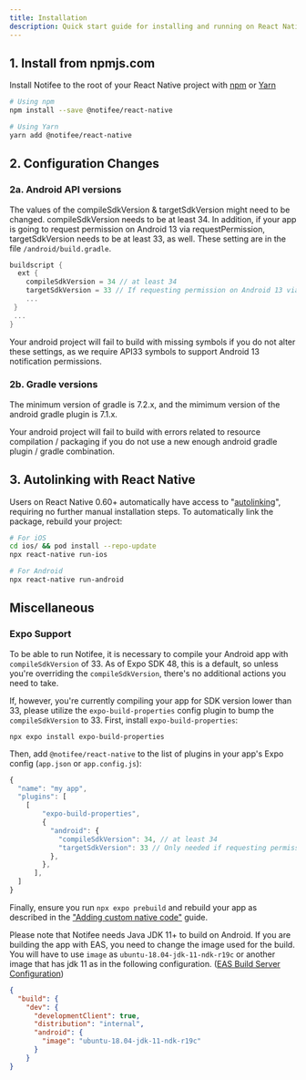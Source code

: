 ```yaml
---
title: Installation
description: Quick start guide for installing and running on React Native.
---
```


## 1. Install from npmjs.com

Install Notifee to the root of your React Native project with [npm](https://www.npmjs.com/) or
[Yarn](https://yarnpkg.com/lang/en/)

```bash
# Using npm
npm install --save @notifee/react-native

# Using Yarn
yarn add @notifee/react-native
```

## 2. Configuration Changes

### 2a. Android API versions

The values of the compileSdkVersion & targetSdkVersion might need to be changed. compileSdkVersion needs to be at least 34. In addition, if your app is going to request permission on Android 13 via requestPermission, targetSdkVersion needs to be at least 33, as well. These setting are in the file `/android/build.gradle`. 

```gradle
buildscript {
  ext {
    compileSdkVersion = 34 // at least 34
    targetSdkVersion = 33 // If requesting permission on Android 13 via requestPermission, at least 33 
    ... 
 } 
 ... 
}
```

Your android project will fail to build with missing symbols if you do not alter these settings, as we require API33 symbols to support Android 13 notification permissions.

### 2b. Gradle versions

The minimum version of gradle is 7.2.x, and the mimimum version of the android gradle plugin is 7.1.x.

Your android project will fail to build with errors related to resource compilation / packaging if you do not use a new enough android gradle plugin / gradle combination.

## 3. Autolinking with React Native
Users on React Native 0.60+ automatically have access to "[autolinking](https://github.com/react-native-community/cli/blob/master/docs/autolinking.md)",
requiring no further manual installation steps. To automatically link the package, rebuild your project:

```bash
# For iOS
cd ios/ && pod install --repo-update
npx react-native run-ios

# For Android
npx react-native run-android
```

## Miscellaneous

### Expo Support

To be able to run Notifee, it is necessary to compile your Android app with `compileSdkVersion` of 33. As of Expo SDK 48, this is a default, so unless you're overriding the `compileSdkVersion`, there's no additional actions you need to take. 

If, however, you're currently compiling your app for SDK version lower than 33, please utilize the `expo-build-properties` config plugin to bump the `compileSdkVersion` to 33. First, install `expo-build-properties`:

`npx expo install expo-build-properties`

Then, add `@notifee/react-native` to the list of plugins in your app's Expo config (`app.json` or `app.config.js`):
```js
{
  "name": "my app",
  "plugins": [
    [
        "expo-build-properties",
        {
          "android": {
            "compileSdkVersion": 34, // at least 34
            "targetSdkVersion": 33 // Only needed if requesting permission on Android 13 via requestPermission, at least 33 
          },
        },
      ],
  ]
}
```

Finally, ensure you run `npx expo prebuild` and rebuild your app as described in the ["Adding custom native code"](https://docs.expo.io/workflow/customizing/) guide.

Please note that Notifee needs Java JDK 11+ to build on Android. If you are building the app with EAS, you need to change the image used for the build. You will have to use `image` as `ubuntu-18.04-jdk-11-ndk-r19c` or another image that has jdk 11 as in the following configuration. ([EAS Build Server Configuration](https://docs.expo.dev/build-reference/infrastructure/#image--ubuntu-1804-jdk-8-ndk-r19c--alias--default))

```json title="eas.json"
{
  "build": {
    "dev": {
      "developmentClient": true,
      "distribution": "internal",
      "android": {
        "image": "ubuntu-18.04-jdk-11-ndk-r19c"
      }
    }
}
```
